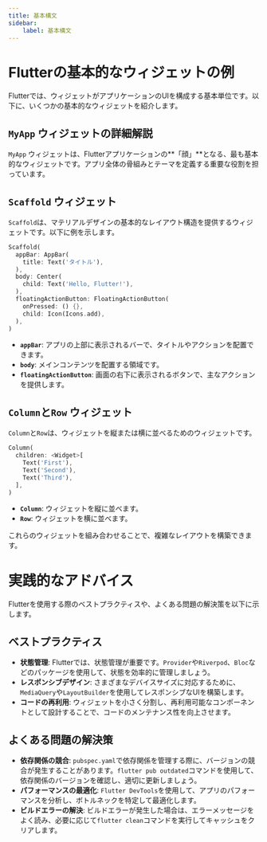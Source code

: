 ```yaml
---
title: 基本構文
sidebar:
    label: 基本構文
---
```


# Flutterの基本的なウィジェットの例

Flutterでは、ウィジェットがアプリケーションのUIを構成する基本単位です。以下に、いくつかの基本的なウィジェットを紹介します。

## `MyApp` ウィジェットの詳細解説

`MyApp` ウィジェットは、Flutterアプリケーションの**「顔」**となる、最も基本的なウィジェットです。アプリ全体の骨組みとテーマを定義する重要な役割を担っています。

## `Scaffold` ウィジェット

`Scaffold`は、マテリアルデザインの基本的なレイアウト構造を提供するウィジェットです。以下に例を示します。

```dart
Scaffold(
  appBar: AppBar(
    title: Text('タイトル'),
  ),
  body: Center(
    child: Text('Hello, Flutter!'),
  ),
  floatingActionButton: FloatingActionButton(
    onPressed: () {},
    child: Icon(Icons.add),
  ),
)
```

- **`appBar`**: アプリの上部に表示されるバーで、タイトルやアクションを配置できます。
- **`body`**: メインコンテンツを配置する領域です。
- **`floatingActionButton`**: 画面の右下に表示されるボタンで、主なアクションを提供します。

## `Column`と`Row` ウィジェット

`Column`と`Row`は、ウィジェットを縦または横に並べるためのウィジェットです。

```dart
Column(
  children: <Widget>[
    Text('First'),
    Text('Second'),
    Text('Third'),
  ],
)
```

- **`Column`**: ウィジェットを縦に並べます。
- **`Row`**: ウィジェットを横に並べます。

これらのウィジェットを組み合わせることで、複雑なレイアウトを構築できます。

# 実践的なアドバイス

Flutterを使用する際のベストプラクティスや、よくある問題の解決策を以下に示します。

## ベストプラクティス

- **状態管理**: Flutterでは、状態管理が重要です。`Provider`や`Riverpod`、`Bloc`などのパッケージを使用して、状態を効率的に管理しましょう。
- **レスポンシブデザイン**: さまざまなデバイスサイズに対応するために、`MediaQuery`や`LayoutBuilder`を使用してレスポンシブなUIを構築します。
- **コードの再利用**: ウィジェットを小さく分割し、再利用可能なコンポーネントとして設計することで、コードのメンテナンス性を向上させます。

## よくある問題の解決策

- **依存関係の競合**: `pubspec.yaml`で依存関係を管理する際に、バージョンの競合が発生することがあります。`flutter pub outdated`コマンドを使用して、依存関係のバージョンを確認し、適切に更新しましょう。
- **パフォーマンスの最適化**: `Flutter DevTools`を使用して、アプリのパフォーマンスを分析し、ボトルネックを特定して最適化します。
- **ビルドエラーの解決**: ビルドエラーが発生した場合は、エラーメッセージをよく読み、必要に応じて`flutter clean`コマンドを実行してキャッシュをクリアします。